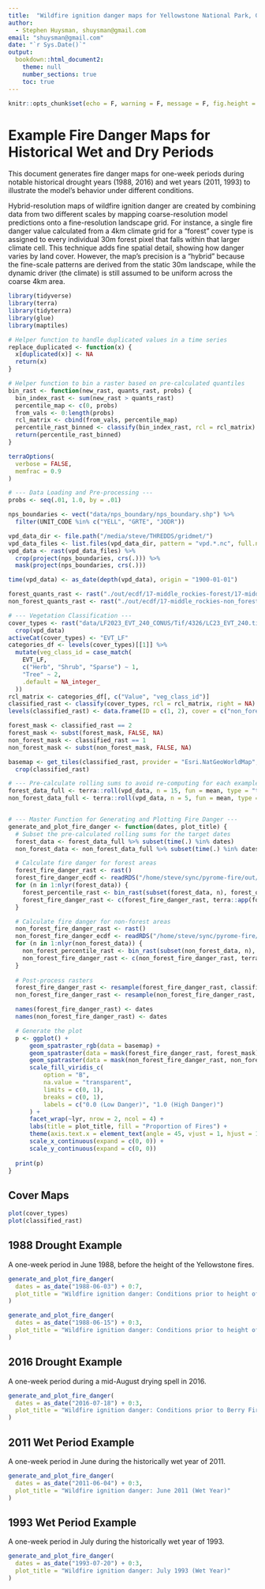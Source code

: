 ```yaml
---
title:  "Wildfire ignition danger maps for Yellowstone National Park, Grand Teton National Park, and John D. Rockefeller, Jr. Memorial Parkway"
author: 
  - Stephen Huysman, shuysman@gmail.com
email: "shuysman@gmail.com"
date: "`r Sys.Date()`"
output:
  bookdown::html_document2:
    theme: null
    number_sections: true
    toc: true
---
```


```r
knitr::opts_chunk$set(echo = F, warning = F, message = F, fig.height = 6, fig.width = 12)
```

# Example Fire Danger Maps for Historical Wet and Dry Periods

This document generates fire danger maps for one-week periods during notable historical drought years (1988, 2016) and wet years (2011, 1993) to illustrate the model's behavior under different conditions.

Hybrid-resolution maps of wildfire ignition danger are created by combining data from two different scales by mapping coarse-resolution model predictions onto a fine-resolution landscape grid. For instance, a single fire danger value calculated from a 4km climate grid for a "forest" cover type is assigned to every individual 30m forest pixel that falls within that larger climate cell. This technique adds fine spatial detail, showing how danger varies by land cover. However, the map's precision is a "hybrid" because the fine-scale patterns are derived from the static 30m landscape, while the dynamic driver (the climate) is still assumed to be uniform across the coarse 4km area.

```r
library(tidyverse)
library(terra)
library(tidyterra)
library(glue)
library(maptiles)

# Helper function to handle duplicated values in a time series
replace_duplicated <- function(x) {
  x[duplicated(x)] <- NA
  return(x)
}

# Helper function to bin a raster based on pre-calculated quantiles
bin_rast <- function(new_rast, quants_rast, probs) {
  bin_index_rast <- sum(new_rast > quants_rast)
  percentile_map <- c(0, probs)
  from_vals <- 0:length(probs)
  rcl_matrix <- cbind(from_vals, percentile_map)
  percentile_rast_binned <- classify(bin_index_rast, rcl = rcl_matrix)
  return(percentile_rast_binned)
}

terraOptions(
  verbose = FALSE,
  memfrac = 0.9
)

# --- Data Loading and Pre-processing ---
probs <- seq(.01, 1.0, by = .01)

nps_boundaries <- vect("data/nps_boundary/nps_boundary.shp") %>%
  filter(UNIT_CODE %in% c("YELL", "GRTE", "JODR"))

vpd_data_dir <- file.path("/media/steve/THREDDS/gridmet/")
vpd_data_files <- list.files(vpd_data_dir, pattern = "vpd.*.nc", full.names = TRUE)
vpd_data <- rast(vpd_data_files) %>%
  crop(project(nps_boundaries, crs(.))) %>%
  mask(project(nps_boundaries, crs(.)))

time(vpd_data) <- as_date(depth(vpd_data), origin = "1900-01-01")

forest_quants_rast <- rast("./out/ecdf/17-middle_rockies-forest/17-middle_rockies-forest-15-VPD-quants.nc")
non_forest_quants_rast <- rast("./out/ecdf/17-middle_rockies-non_forest/17-middle_rockies-non_forest-5-VPD-quants.nc")

# --- Vegetation Classification ---
cover_types <- rast("data/LF2023_EVT_240_CONUS/Tif/4326/LC23_EVT_240.tif") %>%
  crop(vpd_data)
activeCat(cover_types) <- "EVT_LF"
categories_df <- levels(cover_types)[[1]] %>%
  mutate(veg_class_id = case_match(
    EVT_LF,
    c("Herb", "Shrub", "Sparse") ~ 1,
    "Tree" ~ 2,
    .default = NA_integer_
  ))
rcl_matrix <- categories_df[, c("Value", "veg_class_id")]
classified_rast <- classify(cover_types, rcl = rcl_matrix, right = NA)
levels(classified_rast) <- data.frame(ID = c(1, 2), cover = c("non_forest", "forest"))

forest_mask <- classified_rast == 2
forest_mask <- subst(forest_mask, FALSE, NA)
non_forest_mask <- classified_rast == 1
non_forest_mask <- subst(non_forest_mask, FALSE, NA)

basemap <- get_tiles(classified_rast, provider = "Esri.NatGeoWorldMap", zoom = 9) %>%
  crop(classified_rast)

# --- Pre-calculate rolling sums to avoid re-computing for each example ---
forest_data_full <- terra::roll(vpd_data, n = 15, fun = mean, type = "to", circular = FALSE, overwrite = TRUE)
non_forest_data_full <- terra::roll(vpd_data, n = 5, fun = mean, type = "to", circular = FALSE, overwrite = TRUE)


# --- Master Function for Generating and Plotting Fire Danger ---
generate_and_plot_fire_danger <- function(dates, plot_title) {
  # Subset the pre-calculated rolling sums for the target dates
  forest_data <- forest_data_full %>% subset(time(.) %in% dates)
  non_forest_data <- non_forest_data_full %>% subset(time(.) %in% dates)

  # Calculate fire danger for forest areas
  forest_fire_danger_rast <- rast()
  forest_fire_danger_ecdf <- readRDS("/home/steve/sync/pyrome-fire/out/ecdf/17-middle_rockies-forest/17-middle_rockies-forest-15-VPD-ecdf.RDS")
  for (n in 1:nlyr(forest_data)) {
    forest_percentile_rast <- bin_rast(subset(forest_data, n), forest_quants_rast, probs)
    forest_fire_danger_rast <- c(forest_fire_danger_rast, terra::app(forest_percentile_rast, fun = \(x) forest_fire_danger_ecdf(x)))
  }

  # Calculate fire danger for non-forest areas
  non_forest_fire_danger_rast <- rast()
  non_forest_fire_danger_ecdf <- readRDS("/home/steve/sync/pyrome-fire/out/ecdf/17-middle_rockies-non_forest/17-middle_rockies-non_forest-5-VPD-ecdf.RDS")
  for (n in 1:nlyr(non_forest_data)) {
    non_forest_percentile_rast <- bin_rast(subset(non_forest_data, n), non_forest_quants_rast, probs)
    non_forest_fire_danger_rast <- c(non_forest_fire_danger_rast, terra::app(non_forest_percentile_rast, fun = \(x) non_forest_fire_danger_ecdf(x)))
  }
  
  # Post-process rasters
  forest_fire_danger_rast <- resample(forest_fire_danger_rast, classified_rast)
  non_forest_fire_danger_rast <- resample(non_forest_fire_danger_rast, classified_rast)

  names(forest_fire_danger_rast) <- dates
  names(non_forest_fire_danger_rast) <- dates

  # Generate the plot
  p <- ggplot() +
      geom_spatraster_rgb(data = basemap) +
      geom_spatraster(data = mask(forest_fire_danger_rast, forest_mask)) +
      geom_spatraster(data = mask(non_forest_fire_danger_rast, non_forest_mask)) +
      scale_fill_viridis_c(
          option = "B",
          na.value = "transparent",
          limits = c(0, 1),
          breaks = c(0, 1),
          labels = c("0.0 (Low Danger)", "1.0 (High Danger)")
      ) +
      facet_wrap(~lyr, nrow = 2, ncol = 4) +
      labs(title = plot_title, fill = "Proportion of Fires") +
      theme(axis.text.x = element_text(angle = 45, vjust = 1, hjust = 1), plot.title = element_text(size = 20)) +
      scale_x_continuous(expand = c(0, 0)) +
      scale_y_continuous(expand = c(0, 0))
  
  print(p)
}
```

## Cover Maps

```r
plot(cover_types)
plot(classified_rast)

```

## 1988 Drought Example

A one-week period in June 1988, before the height of the Yellowstone fires.

```r
generate_and_plot_fire_danger(
  dates = as_date("1988-06-03") + 0:7,
  plot_title = "Wildfire ignition danger: Conditions prior to height of 1988 Yellowstone Wildfires"
)
```

```r
generate_and_plot_fire_danger(
  dates = as_date("1988-06-15") + 0:3,
  plot_title = "Wildfire ignition danger: Conditions prior to height of 1988 Yellowstone Wildfires"
)
```

## 2016 Drought Example

A one-week period during a mid-August drying spell in 2016.

```r
generate_and_plot_fire_danger(
  dates = as_date("2016-07-18") + 0:3,
  plot_title = "Wildfire ignition danger: Conditions prior to Berry Fire (Ig Date 7-26-2016)"
)
```

## 2011 Wet Period Example

A one-week period in June during the historically wet year of 2011.

```r
generate_and_plot_fire_danger(
  dates = as_date("2011-06-04") + 0:3,
  plot_title = "Wildfire ignition danger: June 2011 (Wet Year)"
)
```

## 1993 Wet Period Example

A one-week period in July during the historically wet year of 1993.

```r
generate_and_plot_fire_danger(
  dates = as_date("1993-07-20") + 0:3,
  plot_title = "Wildfire ignition danger: July 1993 (Wet Year)"
)
```
